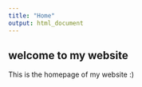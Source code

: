 ---
title: "Home"
output: html_document
---

## welcome to my website

This is the homepage of my website :)
